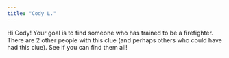 ```yaml
---
title: "Cody L."
---
```


Hi Cody! Your goal is to find someone who has trained to be a firefighter. There are 2 other people with this clue (and perhaps others who could have had this clue). See if you can find them all!
